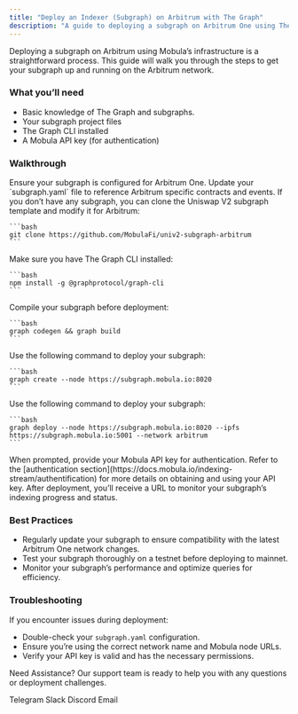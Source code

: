 ```yaml
---
title: "Deploy an Indexer (Subgraph) on Arbitrum with The Graph"
description: "A guide to deploying a subgraph on Arbitrum One using The Graph for effective blockchain data indexing and querying."
---
```


Deploying a subgraph on Arbitrum using Mobula’s infrastructure is a straightforward process. This guide will walk you through the steps to get your subgraph up and running on the Arbitrum network.

### What you’ll need

- Basic knowledge of The Graph and subgraphs.
- Your subgraph project files
- The Graph CLI installed
- A Mobula API key (for authentication)

### Walkthrough

<Steps>
  <Step title="Prepare Your Subgraph">
    Ensure your subgraph is configured for Arbitrum One. Update your `subgraph.yaml` file to reference Arbitrum specific contracts and events. If you don’t have any subgraph, you can clone the Uniswap V2 subgraph template and modify it for Arbitrum:

    ```bash
    git clone https://github.com/MobulaFi/univ2-subgraph-arbitrum
    ```
  </Step>

  <Step title="Install Dependencies">
    Make sure you have The Graph CLI installed:

    ```bash
    npm install -g @graphprotocol/graph-cli
    ```
  </Step>

  <Step title="Build Your Subgraph">
    Compile your subgraph before deployment:

    ```bash
    graph codegen && graph build
    ```
  </Step>

  <Step title="Create the Subgraph">
    Use the following command to deploy your subgraph:

    ```bash
    graph create --node https://subgraph.mobula.io:8020
    ```
  </Step>

  <Step title="Deploy to Mobula's Arbitrum Node">
    Use the following command to deploy your subgraph:

    ```bash
    graph deploy --node https://subgraph.mobula.io:8020 --ipfs https://subgraph.mobula.io:5001 --network arbitrum
    ```
  </Step>

  <Step title="Authenticate">
    When prompted, provide your Mobula API key for authentication. Refer to the [authentication section](https://docs.mobula.io/indexing-stream/authentification) for more details on obtaining and using your API key.
  </Step>

  <Step title="Monitor Deployment">
    After deployment, you’ll receive a URL to monitor your subgraph’s indexing progress and status.
  </Step>
</Steps>

### Best Practices

- Regularly update your subgraph to ensure compatibility with the latest Arbitrum One network changes.
- Test your subgraph thoroughly on a testnet before deploying to mainnet.
- Monitor your subgraph’s performance and optimize queries for efficiency.

### Troubleshooting

If you encounter issues during deployment:

- Double-check your `subgraph.yaml` configuration.
- Ensure you’re using the correct network name and Mobula node URLs.
- Verify your API key is valid and has the necessary permissions.

Need Assistance? Our support team is ready to help you with any questions or deployment challenges.

<CardGroup>
  <Card title="Support" icon="Telegram" href="https://t.me/MobulaConnectBot">Telegram</Card>
  <Card title="Support" icon="Slack" href="https://join.slack.com/t/mobulaapi/shared_invite/zt-29zrrpjnl-I0tyD73sy7zKy8q~KLL3Ug">Slack</Card>
  <Card title="Support" icon="Discord" href="https://discord.gg/JVT7xKm3AD">Discord</Card>
  <Card title="Email Support" icon="envelope" href="mailto:contact@mobulalabs.org">Email</Card>
</CardGroup>
